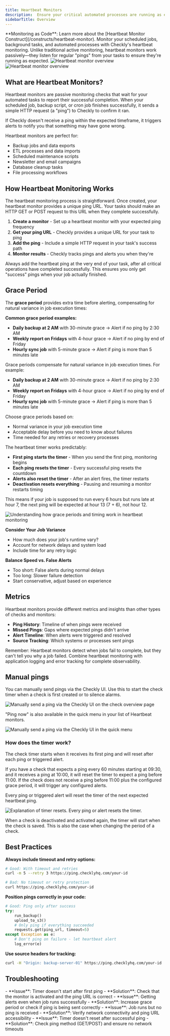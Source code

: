 ```yaml
---
title: Heartbeat Monitors
description:  Ensure your critical automated processes are running as expected.
sidebarTitle: Overview
---
```

<Tip>
**Monitoring as Code**: Learn more about the [Heartbeat Monitor Construct](/constructs/heartbeat-monitor).
</Tip>
Monitor your scheduled jobs, background tasks, and automated processes with Checkly's heartbeat monitoring. Unlike traditional active monitoring, heartbeat monitors work passively—they listen for regular "pings" from your tasks to ensure they're running as expected.

<Frame>
<img 
  className="block dark:hidden" 
  src="/images/next/heartbeat-monitor-overview-light.png" 
  alt="Heartbeat monitor overview" 
/>
<img 
  className="hidden dark:block" 
  src="/images/next/heartbeat-monitor-overview-dark.png" 
  alt="Heartbeat monitor overview" 
/>
</Frame>

## What are Heartbeat Monitors?

Heartbeat monitors are passive monitoring checks that wait for your automated tasks to report their successful completion. When your scheduled job, backup script, or cron job finishes successfully, it sends a simple HTTP request (a "ping") to Checkly to confirm it ran.

If Checkly doesn't receive a ping within the expected timeframe, it triggers alerts to notify you that something may have gone wrong.

Heartbeat monitors are perfect for:
- Backup jobs and data exports
- ETL processes and data imports
- Scheduled maintenance scripts
- Newsletter and email campaigns
- Database cleanup tasks
- File processing workflows

## How Heartbeat Monitoring Works

The heartbeat monitoring process is straightforward. Once created, your heartbeat monitor provides a unique ping URL. Your tasks should make an HTTP GET or POST request to this URL when they complete successfully.

1. **Create a monitor** - Set up a heartbeat monitor with your expected ping frequency
2. **Get your ping URL** - Checkly provides a unique URL for your task to ping
3. **Add the ping** - Include a simple HTTP request in your task's success path
4. **Monitor results** - Checkly tracks pings and alerts you when they're

<Tip>
Always add the heartbeat ping at the very end of your task, after all critical operations have completed successfully. This ensures you only get "success" pings when your job actually finished.
</Tip>

## Grace Period

The **grace period** provides extra time before alerting, compensating for natural variance in job execution times:

**Common grace period examples:**
- **Daily backup at 2 AM** with 30-minute grace → Alert if no ping by 2:30 AM
- **Weekly report on Fridays** with 4-hour grace → Alert if no ping by end of Friday
- **Hourly sync job** with 5-minute grace → Alert if ping is more than 5 minutes late


<Accordion title="Understanding Grace Periods">
Grace periods compensate for natural variance in job execution times. For example:

- **Daily backup at 2 AM** with 30-minute grace → Alert if no ping by 2:30 AM
- **Weekly report on Fridays** with 4-hour grace → Alert if no ping by end of Friday
- **Hourly sync job** with 5-minute grace → Alert if ping is more than 5 minutes late

Choose grace periods based on:
- Normal variance in your job execution time
- Acceptable delay before you need to know about failures
- Time needed for any retries or recovery processes
</Accordion>

<Accordion title="Timer Behavior">
The heartbeat timer works predictably:

- **First ping starts the timer** - When you send the first ping, monitoring begins
- **Each ping resets the timer** - Every successful ping resets the countdown
- **Alerts also reset the timer** - After an alert fires, the timer restarts
- **Deactivation resets everything** - Pausing and resuming a monitor restarts timing

This means if your job is supposed to run every 6 hours but runs late at hour 7, the next ping will be expected at hour 13 (7 + 6), not hour 12.

![Understanding how grace periods and timing work in heartbeat monitoring](/images/heartbeat-monitors/heartbeats-grace.jpg)
</Accordion>

<Accordion title="How to Choose the Right Grace Period">

**Consider Your Job Variance**
- How much does your job's runtime vary?
- Account for network delays and system load
- Include time for any retry logic


**Balance Speed vs. False Alerts**
- Too short: False alerts during normal delays
- Too long: Slower failure detection
- Start conservative, adjust based on experience

</Accordion>

## Metrics
Heartbeat monitors provide different metrics and insights than other types of checks and monitors:

- **Ping History**: Timeline of when pings were received
- **Missed Pings**: Gaps where expected pings didn't arrive
- **Alert Timeline**: When alerts were triggered and resolved
- **Source Tracking**: Which systems or processes sent pings


<Warning>
Remember: Heartbeat monitors detect when jobs fail to complete, but they can't tell you why a job failed. Combine heartbeat monitoring with application logging and error tracking for complete observability.
</Warning>

## Manual pings

You can manually send pings via the Checkly UI. Use this to start the check timer when a check is first created or to silence alarms.

![Manually send a ping via the Checkly UI on the check overview page](/images/docs/images/heartbeat-checks/heartbeat-ping-overview-page.png)

"Ping now" is also available in the quick menu in your list of Heartbeat monitors.

![Manually send a ping via the Checkly UI in the quick menu](/images/docs/images/heartbeat-checks/heartbeat-ping-quick-menu.png)

### How does the timer work?
The check timer starts when it receives its first ping and will reset after each ping or triggered alert.

If you have a check that expects a ping every 60 minutes starting at 09:30, and it receives a ping at 10:00, it will reset the timer to expect a ping before 11:00. If the check does not receive a ping before 11:00 plus the configured grace period, it will trigger any configured alerts.

<Info>Every ping or triggered alert will reset the timer of the next expected heartbeat ping.</Info>

![Explanation of timer resets. Every ping or alert resets the timer.](/images/docs/images/heartbeat-checks/heartbeats-grace.jpg)

<Info>When a check is deactivated and activated again, the timer will start when the check is saved. This is also the case when changing the period of a check.</Info>

## Best Practices

**Always include timeout and retry options:**
```bash
# Good: With timeout and retries
curl -m 5 --retry 3 https://ping.checklyhq.com/your-id

# Bad: No timeout or retry protection
curl https://ping.checklyhq.com/your-id
```

**Position pings correctly in your code:**
```python
# Good: Ping only after success
try:
    run_backup()
    upload_to_s3()
    # Only ping if everything succeeded
    requests.get(ping_url, timeout=5)
except Exception as e:
    # Don't ping on failure - let heartbeat alert
    log_error(e)
```

**Use source headers for tracking:**
```bash
curl -H "Origin: backup-server-01" https://ping.checklyhq.com/your-id
```


## Troubleshooting

<AccordionGroup>
<Accordion title="Monitor Not Starting">
- **Issue**: Timer doesn't start after first ping
- **Solution**: Check that the monitor is activated and the ping URL is correct

</Accordion>

<Accordion title="False Alerts">
- **Issue**: Getting alerts even when job runs successfully
- **Solution**: Increase grace period or check if ping is being sent correctly

</Accordion>

<Accordion title="Missing Pings">
- **Issue**: Job runs but no ping is received
- **Solution**: Verify network connectivity and ping URL accessibility

</Accordion>

<Accordion title="Timer Reset Issues">
- **Issue**: Timer doesn't reset after successful ping
- **Solution**: Check ping method (GET/POST) and ensure no network timeouts

</Accordion>
</AccordionGroup>
